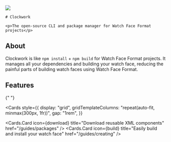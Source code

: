 
  <div
    style={{
      flex: 1,
      display: "flex",
      alignItems: "center",
      alignContent: "center",
      justifyContent: "center",
      flexDirection: "column",
    }}
  >
    <img src="/clockwork_icon.png" width={100}/>

    # Clockwork

    <p>The open-source CLI and package manager for Watch Face Format projects</p>

  </div>
   
<LatestRelease />

## About

Clockwork is like `npm install` + `npm build` for Watch Face Format projects. It manages all your dependencies and building your watch face, reducing the painful parts of building watch faces using Watch Face Format.

## Features

{" "}

<Cards
  style={{
    display: "grid",
    gridTemplateColumns: "repeat(auto-fit, minmax(300px, 1fr))",
    gap: "1rem",
  }}
>
  <Cards.Card
    icon={<span class="material-symbols-rounded">download</span>}
    title="Download reusable XML components"
    href="/guides/packages"
  />
  <Cards.Card
    icon={<span class="material-symbols-rounded">build</span>}
    title="Easily build and install your watch face"
    href="/guides/creating"
  />
</Cards>
